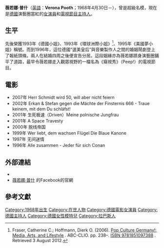 {{藝人
|英文名=Verona Pooth
|民族=德國白人
|語言=[[英語|英語]]、[[德語|德語]]
|type=女演員
|name=薇若娜·普什
|image=	File:Verona-pooth 2013.jpg
|图片简介=薇若娜·普什
|birth_name=
|国籍={{德國}}
|birth_date={{Birth_date_and_age|1968|4|30}}
|birth_place={{BOL}}[[拉巴斯|拉巴斯]]
|配偶=狄特·波荷倫(1994-1995)
|职业=模特兒、演員、電視節目主持人
|imdb=0598241
}}
'''薇若娜·普什'''（[[英語|英語]]：'''Verona Pooth'''；1968年4月30日－），曾是超級名模，現在是[[德國|德國]]演藝圈當紅的[[女演員|女演員]]和[[電視節目主持人|電視節目主持人]]。
{{Commons category|Verona Pooth}}

==生平==
先後榮獲1993年《德國小姐》、1993年《環球洲際小姐》<ref>Fraser, Catherine C.; Hoffmann, Dierk O. (2006). [https://books.google.com.tw/books?id=YGgaLBLodH0C&pg=PA238&redir_esc=y Pop Culture Germany!: Media, Arts, and Lifestyle] {{Wayback|url=https://books.google.com.tw/books?id=YGgaLBLodH0C&pg=PA238&redir_esc=y |date=20170305004545 }}. ABC-CLIO. pp. 238–. [https://en.wikipedia.org/wiki/Special:BookSources/9781851097388 ISBN 9781851097388] {{Wayback|url=https://en.wikipedia.org/wiki/Special:BookSources/9781851097388 |date=20161224135232 }}. Retrieved 3 August 2012.</ref>、1995年《美國夢小姐》稱號。而到1996年，這位德國“選美皇后”與音樂製作人{{le|狄特·波荷倫|Dieter Bohlen}}之間的婚姻鬧劇登上了報紙頭條。兩人在結婚四周之後便宣告分居。這段姻緣亦為薇若娜躋身演藝圈鋪平了道路，最早令薇若娜走入觀眾視野的一檔名為《窺視秀》（Peep!）的電視節目。
==電影==
*2007年 Herr Schmidt wird 50, will aber nicht feiern
*2002年 Erkan & Stefan gegen die Mächte der Finsternis 666 - Traue keinem, mit dem Du schläfst!
*2001年 生死极速（Driven）Meine polnische Jungfrau
*2001年 A Space Travesty
*2000年 脱线帝国
*1999年 Wer liebt, dem wachsen Flügel Die Blaue Kanone
*1997年 无间迷情
*1996年 Alle zusammen - Jeder für sich Conan
== 外部連結 ==
* {{IMDb name|0270940}}
* [https://www.facebook.com/Veronapoothofficial/ 薇若娜·普什] {{Wayback|url=https://www.facebook.com/Veronapoothofficial/ |date=20170313071915 }}的Facebook的官網

== 參考文獻 ==
{{Reflist|30em}}

{{Authority control}}
{{DEFAULTSORT: Pooth, Verona}}
[[Category:1968年出生|Category:1968年出生]]
[[Category:在世人物|Category:在世人物]]
[[Category:德國電影女演員|Category:德國電影女演員]]
[[Category:德國主持人|Category:德國主持人]]
[[Category:德國女性模特兒|Category:德國女性模特兒]]
[[Category:拉巴斯人|Category:拉巴斯人]]